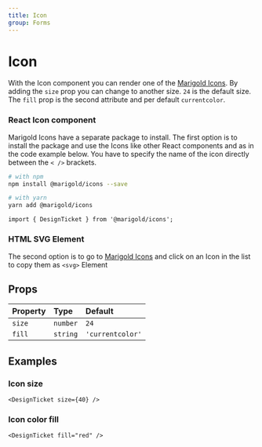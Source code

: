 ```yaml
---
title: Icon
group: Forms
---
```


# Icon

With the Icon component you can render one of the [Marigold Icons](../../foundation/icons).
By adding the `size` prop you can change to another size. `24` is the default size.
The `fill` prop is the second attribute and per default `currentcolor`.

<Inline space="small">
  <DesignTicket />
  <Ticket />
  <TicketInsurance />
  <Resale />
</Inline>

### React Icon component

Marigold Icons have a separate package to install.
The first option is to install the package and use the Icons like other React components and as in the code example below.
You have to specify the name of the icon directly between the `< />` brackets.

```bash onlyCode
# with npm
npm install @marigold/icons --save

# with yarn
yarn add @marigold/icons
```

```tsx onlyCode
import { DesignTicket } from '@marigold/icons';
```

### HTML SVG Element

The second option is to go to [Marigold Icons](../../foundation/icons) and click on an Icon in the list to copy them as `<svg>` Element

## Props

| Property | Type     | Default          |
| :------- | :------- | :--------------- |
| `size`   | `number` | `24`             |
| `fill`   | `string` | `'currentcolor'` |

## Examples

### Icon size

```tsx
<DesignTicket size={40} />
```

### Icon color fill

```tsx
<DesignTicket fill="red" />
```
